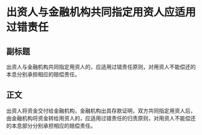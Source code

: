 # 出资人与金融机构共同指定用资人应适用过错责任
## 副标题
出资人与金融机构共同指定用资人的，应适用过错责任原则，对用资人不能偿还的本息分别承担相应的赔偿责任。
## 正文
出资人将资金交付给金融机构，金融机构出具存款证明，双方共同指定用资人后，由金融机构将资金转给用资人的，应适用过错责任的归责原则，对用资人不能偿还的本息部分分别承担相应的赔偿责任。